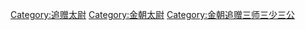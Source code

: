 [[Category:追赠太尉|Category:追赠太尉]]
[[Category:金朝太尉|Category:金朝太尉]]
[[Category:金朝追赠三师三少三公|Category:金朝追赠三师三少三公]]